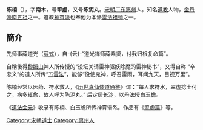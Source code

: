{{道教}}

'''陈楠'''（{{bd|？||？||catIdx=C陳}}），字'''南木'''，号'''翠虚'''，又号'''陈泥丸'''。[[宋朝|宋朝]][[广东|广东]][[惠州|惠州]]人。知名[[道教|道教]]人物，[[金丹派|金丹派]][[南五祖|南五祖]]之一。道教[[神霄派|神霄派]]也奉他为本派[[雷法|雷法]][[祖师|祖师]]之一。

==簡介==
先师事薛道光（[[薛式|薛式]]），自-{云}-“道光禅师薛紫贤，付我归根复命篇”。

自稱後得[[黎姆山|黎姆山]]神人所传授的“设坛关请雷神驱妖除魔的雷神秘书”，又得自称 “辛忠义”的道人所传“五[[雷法|雷法]]”，能够“役使鬼神，呼召雷雨，耳闻九天，目视万里”。

陈楠经常以医药、符水救人，《[[历世真仙体道通鉴|历世真仙体道通鉴]]》谓：“每人求符水，翠虚捻土付之，病多辄愈，故人呼为陈泥丸。” 后定居[[长沙|长沙]]，以丹法授[[白玉蟾|白玉蟾]]。

《[[道法会元|道法会元]]》收录有陈楠、白玉蟾所传神霄谱系。作品有《[[翠虚篇|翠虚篇]]》等。

{{全真道}}

[[Category:宋朝道士|Category:宋朝道士]]
[[Category:惠州人|Category:惠州人]]